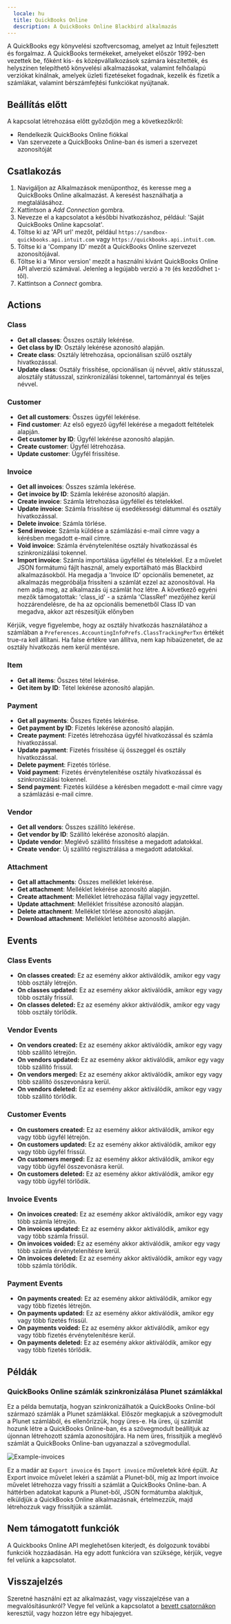 ```yaml
---
  locale: hu
  title: QuickBooks Online
  description: A QuickBooks Online Blackbird alkalmazás
---
```


<LinkCard title="Megtekintés a Githubon" target="_blank" href="https://github.com/bb-io/QuickBooks-Online" icon="github" />

A QuickBooks egy könyvelési szoftvercsomag, amelyet az Intuit fejlesztett és forgalmaz. A QuickBooks termékeket, amelyeket először 1992-ben vezettek be, főként kis- és középvállalkozások számára készítették, és helyszínen telepíthető könyvelési alkalmazásokat, valamint felhőalapú verziókat kínálnak, amelyek üzleti fizetéseket fogadnak, kezelik és fizetik a számlákat, valamint bérszámfejtési funkciókat nyújtanak.

## Beállítás előtt 

A kapcsolat létrehozása előtt győződjön meg a következőkről:

- Rendelkezik QuickBooks Online fiókkal
- Van szervezete a QuickBooks Online-ban és ismeri a szervezet azonosítóját

## Csatlakozás

1. Navigáljon az Alkalmazások menüponthoz, és keresse meg a QuickBooks Online alkalmazást. A keresést használhatja a megtalálásához.
2. Kattintson a _Add Connection_ gombra.
3. Nevezze el a kapcsolatot a későbbi hivatkozáshoz, például: 'Saját QuickBooks Online kapcsolat'.
4. Töltse ki az 'API url' mezőt, például `https://sandbox-quickbooks.api.intuit.com` vagy `https://quickbooks.api.intuit.com`.
5. Töltse ki a 'Company ID' mezőt a QuickBooks Online szervezet azonosítójával.
6. Töltse ki a 'Minor version' mezőt a használni kívánt QuickBooks Online API alverzió számával. Jelenleg a legújabb verzió a `70` (és kezdődhet `1`-től).
7. Kattintson a _Connect_ gombra.

## Actions

### Class

- **Get all classes**: Összes osztály lekérése.
- **Get class by ID**: Osztály lekérése azonosító alapján.
- **Create class**: Osztály létrehozása, opcionálisan szülő osztály hivatkozással.
- **Update class**: Osztály frissítése, opcionálisan új névvel, aktív státusszal, alosztály státusszal, szinkronizálási tokennel, tartománnyal és teljes névvel.

### Customer

- **Get all customers**: Összes ügyfél lekérése.
- **Find customer**: Az első egyező ügyfél lekérése a megadott feltételek alapján.
- **Get customer by ID**: Ügyfél lekérése azonosító alapján.
- **Create customer**: Ügyfél létrehozása.
- **Update customer**: Ügyfél frissítése.

### Invoice

- **Get all invoices**: Összes számla lekérése.
- **Get invoice by ID**: Számla lekérése azonosító alapján.
- **Create invoice**: Számla létrehozása ügyféllel és tételekkel.
- **Update invoice**: Számla frissítése új esedékességi dátummal és osztály hivatkozással.
- **Delete invoice**: Számla törlése.
- **Send invoice**: Számla küldése a számlázási e-mail címre vagy a kérésben megadott e-mail címre.
- **Void invoice**: Számla érvénytelenítése osztály hivatkozással és szinkronizálási tokennel.
- **Import invoice**: Számla importálása ügyféllel és tételekkel. Ez a művelet JSON formátumú fájlt használ, amely exportálható más Blackbird alkalmazásokból. Ha megadja a 'Invoice ID' opcionális bemenetet, az alkalmazás megpróbálja frissíteni a számlát ezzel az azonosítóval. Ha nem adja meg, az alkalmazás új számlát hoz létre. A következő egyéni mezők támogatottak: 'class_id' - a számla 'ClassRef' mezőjéhez kerül hozzárendelésre, de ha az opcionális bemenetből Class ID van megadva, akkor azt részesítjük előnyben

Kérjük, vegye figyelembe, hogy az osztály hivatkozás használatához a számlában a `Preferences.AccountingInfoPrefs.ClassTrackingPerTxn` értékét true-ra kell állítani. Ha false értékre van állítva, nem kap hibaüzenetet, de az osztály hivatkozás nem kerül mentésre.

### Item

- **Get all items**: Összes tétel lekérése.
- **Get item by ID**: Tétel lekérése azonosító alapján.

### Payment

- **Get all payments**: Összes fizetés lekérése.
- **Get payment by ID**: Fizetés lekérése azonosító alapján.
- **Create payment**: Fizetés létrehozása ügyfél hivatkozással és számla hivatkozással.
- **Update payment**: Fizetés frissítése új összeggel és osztály hivatkozással.
- **Delete payment**: Fizetés törlése.
- **Void payment**: Fizetés érvénytelenítése osztály hivatkozással és szinkronizálási tokennel.
- **Send payment**: Fizetés küldése a kérésben megadott e-mail címre vagy a számlázási e-mail címre.

### Vendor

- **Get all vendors**: Összes szállító lekérése.
- **Get vendor by ID**: Szállító lekérése azonosító alapján.
- **Update vendor**: Meglévő szállító frissítése a megadott adatokkal.
- **Create vendor**: Új szállító regisztrálása a megadott adatokkal.

### Attachment

- **Get all attachments**: Összes melléklet lekérése.
- **Get attachment**: Melléklet lekérése azonosító alapján.
- **Create attachment**: Melléklet létrehozása fájllal vagy jegyzettel.
- **Update attachment**: Melléklet frissítése azonosító alapján.
- **Delete attachment**: Melléklet törlése azonosító alapján.
- **Download attachment**: Melléklet letöltése azonosító alapján.

## Events

### Class Events

- **On classes created:** Ez az esemény akkor aktiválódik, amikor egy vagy több osztály létrejön.
- **On classes updated:** Ez az esemény akkor aktiválódik, amikor egy vagy több osztály frissül.
- **On classes deleted:** Ez az esemény akkor aktiválódik, amikor egy vagy több osztály törlődik.

### Vendor Events

- **On vendors created:** Ez az esemény akkor aktiválódik, amikor egy vagy több szállító létrejön.
- **On vendors updated:** Ez az esemény akkor aktiválódik, amikor egy vagy több szállító frissül.
- **On vendors merged:** Ez az esemény akkor aktiválódik, amikor egy vagy több szállító összevonásra kerül.
- **On vendors deleted:** Ez az esemény akkor aktiválódik, amikor egy vagy több szállító törlődik.

### Customer Events

- **On customers created:** Ez az esemény akkor aktiválódik, amikor egy vagy több ügyfél létrejön.
- **On customers updated:** Ez az esemény akkor aktiválódik, amikor egy vagy több ügyfél frissül.
- **On customers merged:** Ez az esemény akkor aktiválódik, amikor egy vagy több ügyfél összevonásra kerül.
- **On customers deleted:** Ez az esemény akkor aktiválódik, amikor egy vagy több ügyfél törlődik.

### Invoice Events

- **On invoices created:** Ez az esemény akkor aktiválódik, amikor egy vagy több számla létrejön.
- **On invoices updated:** Ez az esemény akkor aktiválódik, amikor egy vagy több számla frissül.
- **On invoices voided:** Ez az esemény akkor aktiválódik, amikor egy vagy több számla érvénytelenítésre kerül.
- **On invoices deleted:** Ez az esemény akkor aktiválódik, amikor egy vagy több számla törlődik.

### Payment Events

- **On payments created:** Ez az esemény akkor aktiválódik, amikor egy vagy több fizetés létrejön.
- **On payments updated:** Ez az esemény akkor aktiválódik, amikor egy vagy több fizetés frissül.
- **On payments voided:** Ez az esemény akkor aktiválódik, amikor egy vagy több fizetés érvénytelenítésre kerül.
- **On payments deleted:** Ez az esemény akkor aktiválódik, amikor egy vagy több fizetés törlődik.

## Példák

### QuickBooks Online számlák szinkronizálása Plunet számlákkal

Ez a példa bemutatja, hogyan szinkronizálhatók a QuickBooks Online-ból származó számlák a Plunet számlákkal. Először megkapjuk a szövegmodult a Plunet számlából, és ellenőrizzük, hogy üres-e. Ha üres, új számlát hozunk létre a QuickBooks Online-ban, és a szövegmodult beállítjuk az újonnan létrehozott számla azonosítójára. Ha nem üres, frissítjük a meglévő számlát a QuickBooks Online-ban ugyanazzal a szövegmodullal.

![Example-invoices](https://raw.githubusercontent.com/bb-io/QuickBooks-Online/main/image/README/Example-invoices.png)

Ez a madár az `Export invoice` és `Import invoice` műveletek köré épült. Az Export invoice művelet lekéri a számlát a Plunet-ből, míg az Import invoice művelet létrehozza vagy frissíti a számlát a QuickBooks Online-ban. A háttérben adatokat kapunk a Plunet-ből, JSON formátumba alakítjuk, elküldjük a QuickBooks Online alkalmazásnak, értelmezzük, majd létrehozzuk vagy frissítjük a számlát.

## Nem támogatott funkciók

A Quickbooks Online API meglehetősen kiterjedt, és dolgozunk további funkciók hozzáadásán. Ha egy adott funkcióra van szüksége, kérjük, vegye fel velünk a kapcsolatot.

## Visszajelzés

Szeretné használni ezt az alkalmazást, vagy visszajelzése van a megvalósításunkról? Vegye fel velünk a kapcsolatot a [bevett csatornákon](https://www.blackbird.io/) keresztül, vagy hozzon létre egy hibajegyet.